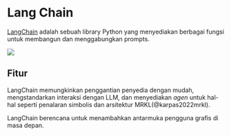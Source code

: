 
# Lang Chain

[LangChain](https://github.com/hwchase17/langchain/) adalah sebuah library Python yang menyediakan berbagai fungsi untuk membangun dan menggabungkan prompts.

<div style={{ textAlign: "center" }}>
  <Image
    src="/docs/assets/tooling/langchain.webp"
    width={1432}
    height={1288}
    style={{ width: "750px", margin: "auto" }}
  />
</div>

## Fitur

LangChain memungkinkan penggantian penyedia dengan mudah, mengstandarkan interaksi dengan LLM, dan menyediakan _agen_ untuk hal-hal seperti penalaran simbolis dan arsitektur MRKL(@karpas2022mrkl).

LangChain berencana untuk menambahkan antarmuka pengguna grafis di masa depan.
